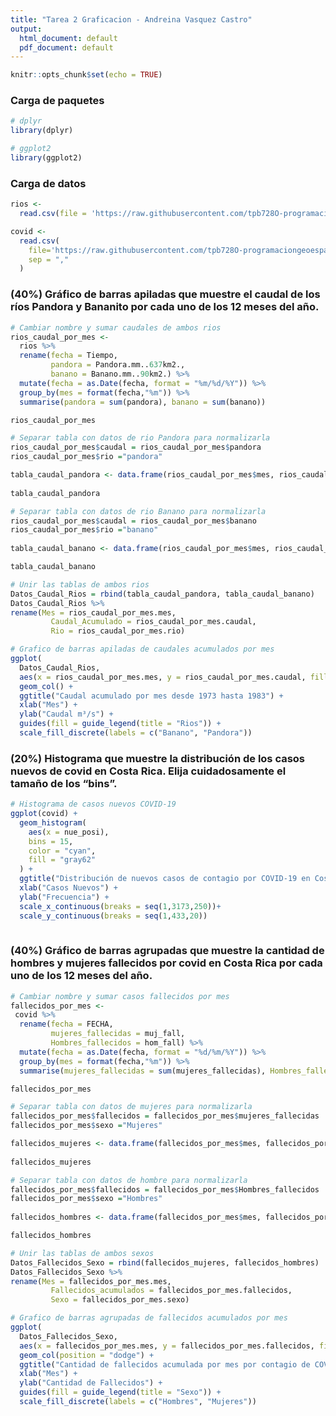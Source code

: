 ```yaml
---
title: "Tarea 2 Graficacion - Andreina Vasquez Castro"
output:
  html_document: default
  pdf_document: default
---
```


```r
knitr::opts_chunk$set(echo = TRUE)
```

### Carga de paquetes

```r
# dplyr
library(dplyr)

# ggplot2
library(ggplot2)
```

### Carga de datos

```r
rios <-
  read.csv(file = 'https://raw.githubusercontent.com/tpb728O-programaciongeoespacialr/2021ii/main/datos/hidrologia/fdc/fdc.csv')

covid <- 
  read.csv(
    file='https://raw.githubusercontent.com/tpb728O-programaciongeoespacialr/2021ii/main/datos/minsalud/covid/ultimafecha_CSV_GENERAL.csv', 
    sep = ","
  )
```


### (40%) Gráfico de barras apiladas que muestre el caudal de los ríos Pandora y Bananito por cada uno de los 12 meses del año.

```r
# Cambiar nombre y sumar caudales de ambos rios
rios_caudal_por_mes <-
  rios %>%
  rename(fecha = Tiempo,
         pandora = Pandora.mm..637km2.,
         banano = Banano.mm..90km2.) %>%
  mutate(fecha = as.Date(fecha, format = "%m/%d/%Y")) %>%
  group_by(mes = format(fecha,"%m")) %>%
  summarise(pandora = sum(pandora), banano = sum(banano))

rios_caudal_por_mes
```

```r
# Separar tabla con datos de rio Pandora para normalizarla
rios_caudal_por_mes$caudal = rios_caudal_por_mes$pandora 
rios_caudal_por_mes$rio ="pandora"

tabla_caudal_pandora <- data.frame(rios_caudal_por_mes$mes, rios_caudal_por_mes$caudal, rios_caudal_por_mes$rio)
  
tabla_caudal_pandora
```

```r
# Separar tabla con datos de rio Banano para normalizarla
rios_caudal_por_mes$caudal = rios_caudal_por_mes$banano 
rios_caudal_por_mes$rio ="banano" 
  
tabla_caudal_banano <- data.frame(rios_caudal_por_mes$mes, rios_caudal_por_mes$caudal, rios_caudal_por_mes$rio)

tabla_caudal_banano
```

```r
# Unir las tablas de ambos rios
Datos_Caudal_Rios = rbind(tabla_caudal_pandora, tabla_caudal_banano)
Datos_Caudal_Rios %>%
rename(Mes = rios_caudal_por_mes.mes,
         Caudal_Acumulado = rios_caudal_por_mes.caudal,
         Rio = rios_caudal_por_mes.rio)
```

```r
# Grafico de barras apiladas de caudales acumulados por mes
ggplot(
  Datos_Caudal_Rios, 
  aes(x = rios_caudal_por_mes.mes, y = rios_caudal_por_mes.caudal, fill = rios_caudal_por_mes.rio)) +
  geom_col() +
  ggtitle("Caudal acumulado por mes desde 1973 hasta 1983") +
  xlab("Mes") +
  ylab("Caudal m³/s") +
  guides(fill = guide_legend(title = "Rios")) +
  scale_fill_discrete(labels = c("Banano", "Pandora"))
```

### (20%) Histograma que muestre la distribución de los casos nuevos de covid en Costa Rica. Elija cuidadosamente el tamaño de los “bins”.

```r
# Histograma de casos nuevos COVID-19
ggplot(covid) +
  geom_histogram(
    aes(x = nue_posi),
    bins = 15,
    color = "cyan",
    fill = "gray62"
  ) +
  ggtitle("Distribución de nuevos casos de contagio por COVID-19 en Costa Rica") +
  xlab("Casos Nuevos") +
  ylab("Frecuencia") +
  scale_x_continuous(breaks = seq(1,3173,250))+
  scale_y_continuous(breaks = seq(1,433,20))
 
```

### (40%) Gráfico de barras agrupadas que muestre la cantidad de hombres y mujeres fallecidos por covid en Costa Rica por cada uno de los 12 meses del año.


```r
# Cambiar nombre y sumar casos fallecidos por mes
fallecidos_por_mes <-
 covid %>%
  rename(fecha = FECHA,
         mujeres_fallecidas = muj_fall,
         Hombres_fallecidos = hom_fall) %>%
  mutate(fecha = as.Date(fecha, format = "%d/%m/%Y")) %>%
  group_by(mes = format(fecha,"%m")) %>%
  summarise(mujeres_fallecidas = sum(mujeres_fallecidas), Hombres_fallecidos = sum(Hombres_fallecidos))

fallecidos_por_mes

```

```r
# Separar tabla con datos de mujeres para normalizarla
fallecidos_por_mes$fallecidos = fallecidos_por_mes$mujeres_fallecidas 
fallecidos_por_mes$sexo ="Mujeres"

fallecidos_mujeres <- data.frame(fallecidos_por_mes$mes, fallecidos_por_mes$fallecidos, fallecidos_por_mes$sexo)
  
fallecidos_mujeres
```

```r
# Separar tabla con datos de hombre para normalizarla
fallecidos_por_mes$fallecidos = fallecidos_por_mes$Hombres_fallecidos 
fallecidos_por_mes$sexo ="Hombres" 
  
fallecidos_hombres <- data.frame(fallecidos_por_mes$mes, fallecidos_por_mes$fallecidos, fallecidos_por_mes$sexo)

fallecidos_hombres
```

```r
# Unir las tablas de ambos sexos
Datos_Fallecidos_Sexo = rbind(fallecidos_mujeres, fallecidos_hombres)
Datos_Fallecidos_Sexo %>%
rename(Mes = fallecidos_por_mes.mes,
         Fallecidos_acumulados = fallecidos_por_mes.fallecidos,
         Sexo = fallecidos_por_mes.sexo)
```

```r
# Grafico de barras agrupadas de fallecidos acumulados por mes
ggplot(
  Datos_Fallecidos_Sexo, 
  aes(x = fallecidos_por_mes.mes, y = fallecidos_por_mes.fallecidos, fill = fallecidos_por_mes.sexo)) +
  geom_col(position = "dodge") +
  ggtitle("Cantidad de fallecidos acumulada por mes por contagio de COVID-19") +
  xlab("Mes") +
  ylab("Cantidad de Fallecidos") +
  guides(fill = guide_legend(title = "Sexo")) +
  scale_fill_discrete(labels = c("Hombres", "Mujeres"))
```
